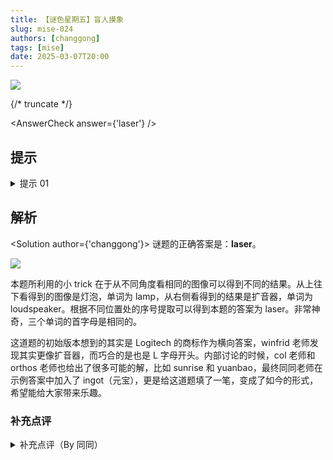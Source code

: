 ```yaml
---
title: 【谜色星期五】盲人摸象
slug: mise-024
authors: [changgong]
tags: [mise]
date: 2025-03-07T20:00
---
```


![](./mise-024.assets/mise-024.webp)

{/* truncate */}

<AnswerCheck answer={'laser'} />

## 提示

<details>
    <summary>提示 01</summary>

    从不同角度看图形可以得到不同结果，且单词首字母均为 L。
</details>

## 解析

<Solution author={'changgong'}>
谜题的正确答案是：**laser**。

![](./mise-024.assets/mise-024-sol.webp)

本题所利用的小 trick 在于从不同角度看相同的图像可以得到不同的结果。从上往下看得到的图像是灯泡，单词为 lamp，从右侧看得到的结果是扩音器，单词为 loudspeaker。根据不同位置处的序号提取可以得到本题的答案为 laser。非常神奇，三个单词的首字母是相同的。

这道题的初始版本想到的其实是 Logitech 的商标作为横向答案，winfrid 老师发现其实更像扩音器，而巧合的是也是 L 字母开头。内部讨论的时候，col 老师和 orthos 老师也给出了很多可能的解，比如 sunrise 和 yuanbao，最终同同老师在示例答案中加入了 ingot（元宝），更是给这道题填了一笔，变成了如今的形式，希望能给大家带来乐趣。
</Solution>

### 补充点评

<details>
    <summary>补充点评（By 同同）</summary>

    题目发表后很快就在相关群里看到了 Seleclipse 老师以 ingot 为其中一个小题答案的 re。不仅反爆出了我们的部分出题意图，还最终制成了完整的题目，真是太好了！

    ![](./mise-024.assets/mise-024-meme.webp)

    <center>
        ![](./mise-024.assets/mise-024-meme-1.webp)
        <ImgCaption>re 的题目，与原题的思路完全一致。大家可以尝试一下</ImgCaption>
    </center>
</details>





